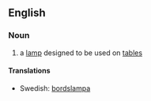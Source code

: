 ==English==
===Noun===
{{en-noun}}
#a [[lamp]] designed to be used on [[table]]s

====Translations====
{{trans-top|a lamp designed for tables}}
{{trans-mid}}
*Swedish: [[bordslampa]] {{c}}
{{trans-bottom}}
